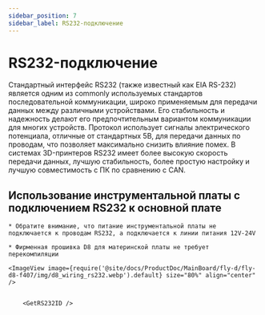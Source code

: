 ```yaml
---
sidebar_position: 7
sidebar_label: RS232-подключение
---
```






# RS232-подключение

Стандартный интерфейс RS232 (также известный как EIA RS-232) является одним из commonly используемых стандартов последовательной коммуникации, широко применяемым для передачи данных между различными устройствами. Его стабильность и надежность делают его предпочтительным вариантом коммуникации для многих устройств. Протокол использует сигналы электрического потенциала, отличные от стандартных 5В, для передачи данных по проводам, что позволяет максимально снизить влияние помех. В системах 3D-принтеров RS232 имеет более высокую скорость передачи данных, лучшую стабильность, более простую настройку и лучшую совместимость с ПК по сравнению с CAN.

## Использование инструментальной платы с подключением RS232 к основной плате

    * Обратите внимание, что питание инструментальной платы не подключается к проводам RS232, а подключается к линии питания 12V-24V

    * Фирменная прошивка D8 для материнской платы не требует перекомпиляции
    
    <ImageView image={require('@site/docs/ProductDoc/MainBoard/fly-d/fly-d8-f407/img/d8_wiring_rs232.webp').default} size="80%" align="center" />


        <GetRS232ID />
